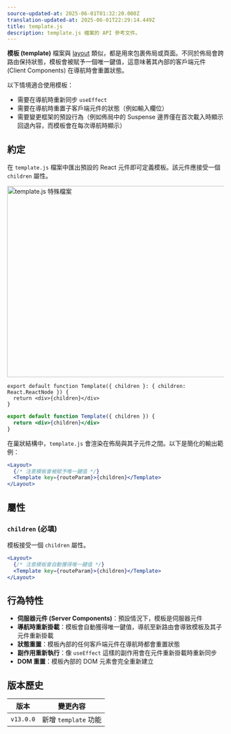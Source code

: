 ```yaml
---
source-updated-at: 2025-06-01T01:32:20.000Z
translation-updated-at: 2025-06-01T22:29:14.449Z
title: template.js
description: template.js 檔案的 API 參考文件。
---
```


**模板 (template)** 檔案與 [layout](/docs/app/getting-started/layouts-and-pages#creating-a-layout) 類似，都是用來包裹佈局或頁面。不同於佈局會跨路由保持狀態，模板會被賦予一個唯一鍵值，這意味著其內部的客戶端元件 (Client Components) 在導航時會重置狀態。

以下情境適合使用模板：

- 需要在導航時重新同步 `useEffect`
- 需要在導航時重置子客戶端元件的狀態（例如輸入欄位）
- 需要變更框架的預設行為（例如佈局中的 Suspense 邊界僅在首次載入時顯示回退內容，而模板會在每次導航時顯示）

## 約定

在 `template.js` 檔案中匯出預設的 React 元件即可定義模板。該元件應接受一個 `children` 屬性。

<Image
  alt="template.js 特殊檔案"
  srcLight="/docs/light/template-special-file.png"
  srcDark="/docs/dark/template-special-file.png"
  width="1600"
  height="444"
/>

```tsx filename="app/template.tsx" switcher
export default function Template({ children }: { children: React.ReactNode }) {
  return <div>{children}</div>
}
```

```jsx filename="app/template.js" switcher
export default function Template({ children }) {
  return <div>{children}</div>
}
```

在巢狀結構中，`template.js` 會渲染在佈局與其子元件之間。以下是簡化的輸出範例：

```jsx filename="Output"
<Layout>
  {/* 注意模板會被賦予唯一鍵值 */}
  <Template key={routeParam}>{children}</Template>
</Layout>
```

## 屬性

### `children` (必填)

模板接受一個 `children` 屬性。

```jsx filename="Output"
<Layout>
  {/* 注意模板會自動獲得唯一鍵值 */}
  <Template key={routeParam}>{children}</Template>
</Layout>
```

## 行為特性

- **伺服器元件 (Server Components)**：預設情況下，模板是伺服器元件
- **導航時重新掛載**：模板會自動獲得唯一鍵值，導航至新路由會導致模板及其子元件重新掛載
- **狀態重置**：模板內部的任何客戶端元件在導航時都會重置狀態
- **副作用重新執行**：像 `useEffect` 這樣的副作用會在元件重新掛載時重新同步
- **DOM 重置**：模板內部的 DOM 元素會完全重新建立

## 版本歷史

| 版本       | 變更內容               |
| ---------- | ---------------------- |
| `v13.0.0`  | 新增 `template` 功能   |